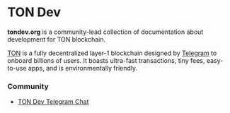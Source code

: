 
# TON Dev

**tondev.org** is a community-lead collection of documentation about development for TON blockchain.

[TON](https://ton.org) is a fully decentralized layer-1 blockchain designed by [Telegram](https://telegram.org) to onboard billions of users. 
It boasts ultra-fast transactions, tiny fees, easy-to-use apps, and is environmentally friendly.

### Community

* [TON Dev Telegram Chat](https://t.me/tondev_eng)